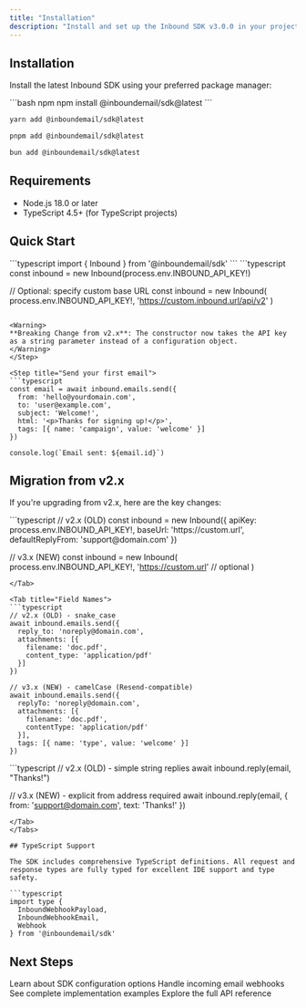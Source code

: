 ```yaml
---
title: "Installation"
description: "Install and set up the Inbound SDK v3.0.0 in your project"
---
```


## Installation

Install the latest Inbound SDK using your preferred package manager:

<CodeGroup>
```bash npm
npm install @inboundemail/sdk@latest
```

```bash yarn
yarn add @inboundemail/sdk@latest
```

```bash pnpm
pnpm add @inboundemail/sdk@latest
```

```bash bun
bun add @inboundemail/sdk@latest
```
</CodeGroup>

## Requirements

- Node.js 18.0 or later
- TypeScript 4.5+ (for TypeScript projects)

## Quick Start

<Steps>
<Step title="Import the SDK">
```typescript
import { Inbound } from '@inboundemail/sdk'
```
</Step>

<Step title="Initialize with your API key (v3.0.0 syntax)">
```typescript
const inbound = new Inbound(process.env.INBOUND_API_KEY!)

// Optional: specify custom base URL
const inbound = new Inbound(
  process.env.INBOUND_API_KEY!,
  'https://custom.inbound.url/api/v2'
)
```

<Warning>
**Breaking Change from v2.x**: The constructor now takes the API key as a string parameter instead of a configuration object.
</Warning>
</Step>

<Step title="Send your first email">
```typescript
const email = await inbound.emails.send({
  from: 'hello@yourdomain.com',
  to: 'user@example.com',
  subject: 'Welcome!',
  html: '<p>Thanks for signing up!</p>',
  tags: [{ name: 'campaign', value: 'welcome' }]
})

console.log(`Email sent: ${email.id}`)
```
</Step>
</Steps>

## Migration from v2.x

If you're upgrading from v2.x, here are the key changes:

<Tabs>
<Tab title="Constructor">
```typescript
// v2.x (OLD)
const inbound = new Inbound({
  apiKey: process.env.INBOUND_API_KEY!,
  baseUrl: 'https://custom.url',
  defaultReplyFrom: 'support@domain.com'
})

// v3.x (NEW)
const inbound = new Inbound(
  process.env.INBOUND_API_KEY!,
  'https://custom.url'  // optional
)
```
</Tab>

<Tab title="Field Names">
```typescript
// v2.x (OLD) - snake_case
await inbound.emails.send({
  reply_to: 'noreply@domain.com',
  attachments: [{
    filename: 'doc.pdf',
    content_type: 'application/pdf'
  }]
})

// v3.x (NEW) - camelCase (Resend-compatible)
await inbound.emails.send({
  replyTo: 'noreply@domain.com',
  attachments: [{
    filename: 'doc.pdf',
    contentType: 'application/pdf'
  }],
  tags: [{ name: 'type', value: 'welcome' }]
})
```
</Tab>

<Tab title="Reply Method">
```typescript
// v2.x (OLD) - simple string replies
await inbound.reply(email, "Thanks!")

// v3.x (NEW) - explicit from address required
await inbound.reply(email, {
  from: 'support@domain.com',
  text: 'Thanks!'
})
```
</Tab>
</Tabs>

## TypeScript Support

The SDK includes comprehensive TypeScript definitions. All request and response types are fully typed for excellent IDE support and type safety.

```typescript
import type { 
  InboundWebhookPayload,
  InboundWebhookEmail,
  Webhook
} from '@inboundemail/sdk'
```

## Next Steps

<CardGroup cols={2}>
<Card title="Configuration" icon="gear" href="/sdk/configuration">
  Learn about SDK configuration options
</Card>

<Card title="Webhook Handling" icon="webhook" href="/sdk/webhook-handling">
  Handle incoming email webhooks
</Card>

<Card title="Examples" icon="code" href="/sdk/examples">
  See complete implementation examples
</Card>

<Card title="API Reference" icon="book" href="/api-reference/mail/list-emails">
  Explore the full API reference
</Card>
</CardGroup> 